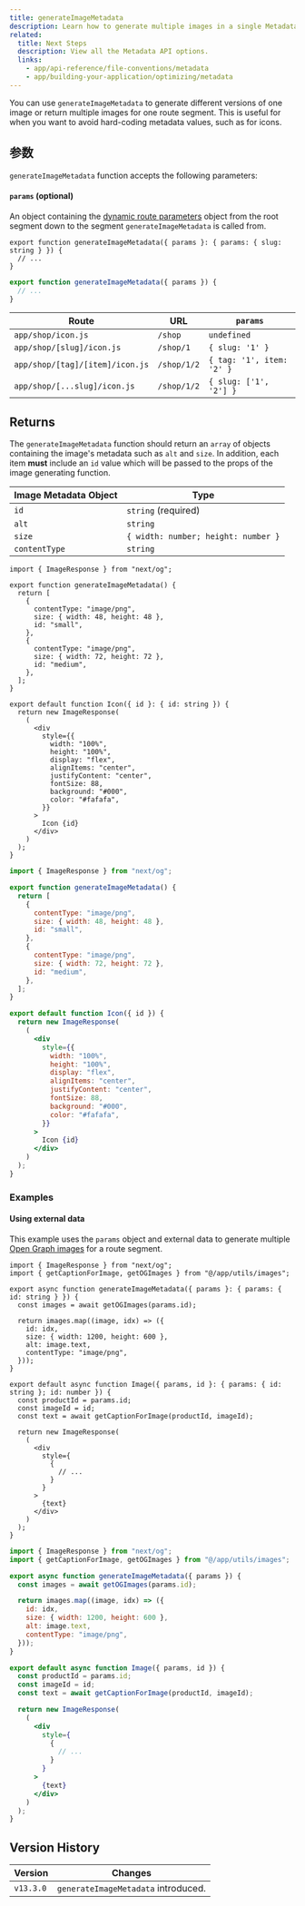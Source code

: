 ```yaml
---
title: generateImageMetadata
description: Learn how to generate multiple images in a single Metadata API special file.
related:
  title: Next Steps
  description: View all the Metadata API options.
  links:
    - app/api-reference/file-conventions/metadata
    - app/building-your-application/optimizing/metadata
---
```


You can use `generateImageMetadata` to generate different versions of one image or return multiple images for one route segment. This is useful for when you want to avoid hard-coding metadata values, such as for icons.

## 参数

`generateImageMetadata` function accepts the following parameters:

#### `params` (optional)

An object containing the [dynamic route parameters](/docs/app/building-your-application/routing/dynamic-routes) object from the root segment down to the segment `generateImageMetadata` is called from.

```tsx filename="icon.tsx" switcher
export function generateImageMetadata({ params }: { params: { slug: string } }) {
  // ...
}
```

```jsx filename="icon.js" switcher
export function generateImageMetadata({ params }) {
  // ...
}
```

| Route                           | URL         | `params`                  |
| ------------------------------- | ----------- | ------------------------- |
| `app/shop/icon.js`              | `/shop`     | `undefined`               |
| `app/shop/[slug]/icon.js`       | `/shop/1`   | `{ slug: '1' }`           |
| `app/shop/[tag]/[item]/icon.js` | `/shop/1/2` | `{ tag: '1', item: '2' }` |
| `app/shop/[...slug]/icon.js`    | `/shop/1/2` | `{ slug: ['1', '2'] }`    |

## Returns

The `generateImageMetadata` function should return an `array` of objects containing the image's metadata such as `alt` and `size`. In addition, each item **must** include an `id` value which will be passed to the props of the image generating function.

| Image Metadata Object | Type                                |
| --------------------- | ----------------------------------- |
| `id`                  | `string` (required)                 |
| `alt`                 | `string`                            |
| `size`                | `{ width: number; height: number }` |
| `contentType`         | `string`                            |

```tsx filename="icon.tsx" switcher
import { ImageResponse } from "next/og";

export function generateImageMetadata() {
  return [
    {
      contentType: "image/png",
      size: { width: 48, height: 48 },
      id: "small",
    },
    {
      contentType: "image/png",
      size: { width: 72, height: 72 },
      id: "medium",
    },
  ];
}

export default function Icon({ id }: { id: string }) {
  return new ImageResponse(
    (
      <div
        style={{
          width: "100%",
          height: "100%",
          display: "flex",
          alignItems: "center",
          justifyContent: "center",
          fontSize: 88,
          background: "#000",
          color: "#fafafa",
        }}
      >
        Icon {id}
      </div>
    )
  );
}
```

```jsx filename="icon.js" switcher
import { ImageResponse } from "next/og";

export function generateImageMetadata() {
  return [
    {
      contentType: "image/png",
      size: { width: 48, height: 48 },
      id: "small",
    },
    {
      contentType: "image/png",
      size: { width: 72, height: 72 },
      id: "medium",
    },
  ];
}

export default function Icon({ id }) {
  return new ImageResponse(
    (
      <div
        style={{
          width: "100%",
          height: "100%",
          display: "flex",
          alignItems: "center",
          justifyContent: "center",
          fontSize: 88,
          background: "#000",
          color: "#fafafa",
        }}
      >
        Icon {id}
      </div>
    )
  );
}
```

### Examples

#### Using external data

This example uses the `params` object and external data to generate multiple [Open Graph images](/docs/app/api-reference/file-conventions/metadata/opengraph-image) for a route segment.

```tsx filename="app/products/[id]/opengraph-image.tsx" switcher
import { ImageResponse } from "next/og";
import { getCaptionForImage, getOGImages } from "@/app/utils/images";

export async function generateImageMetadata({ params }: { params: { id: string } }) {
  const images = await getOGImages(params.id);

  return images.map((image, idx) => ({
    id: idx,
    size: { width: 1200, height: 600 },
    alt: image.text,
    contentType: "image/png",
  }));
}

export default async function Image({ params, id }: { params: { id: string }; id: number }) {
  const productId = params.id;
  const imageId = id;
  const text = await getCaptionForImage(productId, imageId);

  return new ImageResponse(
    (
      <div
        style={
          {
            // ...
          }
        }
      >
        {text}
      </div>
    )
  );
}
```

```jsx filename="app/products/[id]/opengraph-image.js" switcher
import { ImageResponse } from "next/og";
import { getCaptionForImage, getOGImages } from "@/app/utils/images";

export async function generateImageMetadata({ params }) {
  const images = await getOGImages(params.id);

  return images.map((image, idx) => ({
    id: idx,
    size: { width: 1200, height: 600 },
    alt: image.text,
    contentType: "image/png",
  }));
}

export default async function Image({ params, id }) {
  const productId = params.id;
  const imageId = id;
  const text = await getCaptionForImage(productId, imageId);

  return new ImageResponse(
    (
      <div
        style={
          {
            // ...
          }
        }
      >
        {text}
      </div>
    )
  );
}
```

## Version History

| Version   | Changes                             |
| --------- | ----------------------------------- |
| `v13.3.0` | `generateImageMetadata` introduced. |
